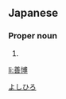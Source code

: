 ==Japanese==
{{ja-kanjitab|善|博}}

===Proper noun===
{{ja-pos|proper|よしひろ}}

# {{given name|male|lang=ja}}

[[Category:Japanese male given names|よしひろ]]

[[li:善博]]